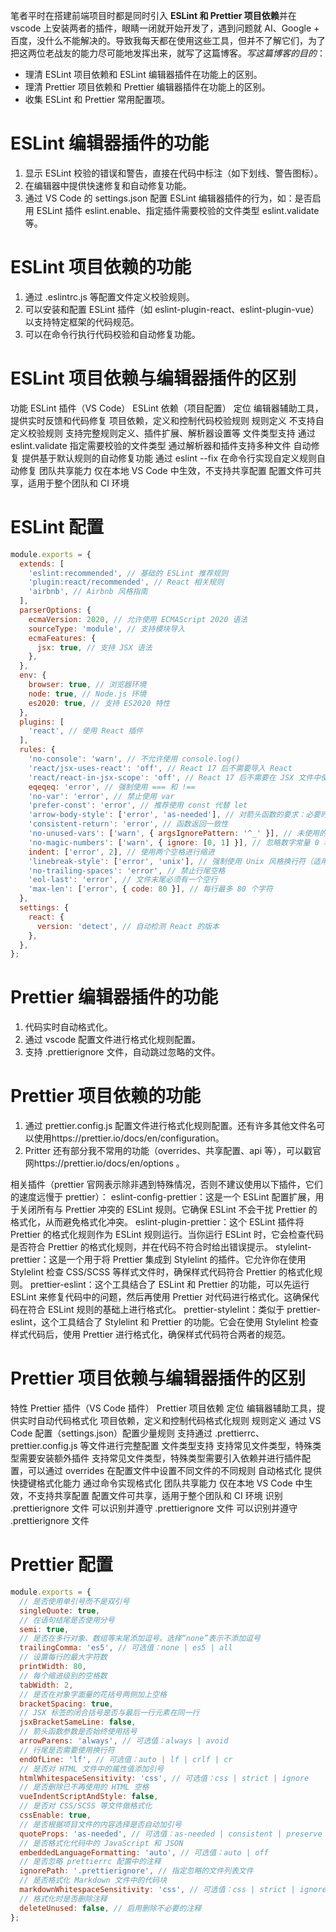 笔者平时在搭建前端项目时都是同时引入 **ESLint 和 Prettier 项目依赖**并在 vscode 上安装两者的插件，眼睛一闭就开始开发了，遇到问题就 AI、Google + 百度，没什么不能解决的。导致我每天都在使用这些工具，但并不了解它们，为了把这两位老战友的能力尽可能地发挥出来，就写了这篇博客。_写这篇博客的目的_：

- 理清 ESLint 项目依赖和 ESLint 编辑器插件在功能上的区别。
- 理清 Prettier 项目依赖和 Prettier 编辑器插件在功能上的区别。
- 收集 ESLint 和 Prettier 常用配置项。

# ESLint 编辑器插件的功能

1. 显示 ESLint 校验的错误和警告，直接在代码中标注（如下划线、警告图标）。
2. 在编辑器中提供快速修复和自动修复功能。
3. 通过 VS Code 的 settings.json 配置 ESLint 编辑器插件的行为，如：是否启用 ESLint 插件 eslint.enable、指定插件需要校验的文件类型 eslint.validate 等。

# ESLint 项目依赖的功能

1. 通过 .eslintrc.js 等配置文件定义校验规则。
2. 可以安装和配置 ESLint 插件（如 eslint-plugin-react、eslint-plugin-vue）以支持特定框架的代码规范。
3. 可以在命令行执行代码校验和自动修复功能。

# ESLint 项目依赖与编辑器插件的区别

功能 ESLint 插件（VS Code） ESLint 依赖（项目配置）
定位 编辑器辅助工具，提供实时反馈和代码修复 项目依赖，定义和控制代码校验规则
规则定义 不支持自定义校验规则 支持完整规则定义、插件扩展、解析器设置等
文件类型支持 通过 eslint.validate 指定需要校验的文件类型 通过解析器和插件支持多种文件
自动修复 提供基于默认规则的自动修复功能 通过 eslint --fix 在命令行实现自定义规则自动修复
团队共享能力 仅在本地 VS Code 中生效，不支持共享配置 配置文件可共享，适用于整个团队和 CI 环境

# ESLint 配置

```javascript
module.exports = {
  extends: [
    'eslint:recommended', // 基础的 ESLint 推荐规则
    'plugin:react/recommended', // React 相关规则
    'airbnb', // Airbnb 风格指南
  ],
  parserOptions: {
    ecmaVersion: 2020, // 允许使用 ECMAScript 2020 语法
    sourceType: 'module', // 支持模块导入
    ecmaFeatures: {
      jsx: true, // 支持 JSX 语法
    },
  },
  env: {
    browser: true, // 浏览器环境
    node: true, // Node.js 环境
    es2020: true, // 支持 ES2020 特性
  },
  plugins: [
    'react', // 使用 React 插件
  ],
  rules: {
    'no-console': 'warn', // 不允许使用 console.log()
    'react/jsx-uses-react': 'off', // React 17 后不需要导入 React
    'react/react-in-jsx-scope': 'off', // React 17 后不需要在 JSX 文件中使用 React
    eqeqeq: 'error', // 强制使用 === 和 !==
    'no-var': 'error', // 禁止使用 var
    'prefer-const': 'error', // 推荐使用 const 代替 let
    'arrow-body-style': ['error', 'as-needed'], // 对箭头函数的要求：必要时使用大括号
    'consistent-return': 'error', // 函数返回一致性
    'no-unused-vars': ['warn', { argsIgnorePattern: '^_' }], // 未使用的变量会发出警告，但忽略以 _ 开头的参数
    'no-magic-numbers': ['warn', { ignore: [0, 1] }], // 忽略数字常量 0 和 1
    indent: ['error', 2], // 使用两个空格进行缩进
    'linebreak-style': ['error', 'unix'], // 强制使用 Unix 风格换行符（适用于 Linux 和 macOS）
    'no-trailing-spaces': 'error', // 禁止行尾空格
    'eol-last': 'error', // 文件末尾必须有一个空行
    'max-len': ['error', { code: 80 }], // 每行最多 80 个字符
  },
  settings: {
    react: {
      version: 'detect', // 自动检测 React 的版本
    },
  },
};
```

# Prettier 编辑器插件的功能

1. 代码实时自动格式化。
2. 通过 vscode 配置文件进行格式化规则配置。
3. 支持 .prettierignore 文件，自动跳过忽略的文件。

# Prettier 项目依赖的功能

1. 通过 prettier.config.js 配置文件进行格式化规则配置。还有许多其他文件名可以使用https://prettier.io/docs/en/configuration。
2. Pritter 还有部分我不常用的功能（overrides、共享配置、api 等），可以戳官网https://prettier.io/docs/en/options 。

相关插件（prettier 官网表示除非遇到特殊情况，否则不建议使用以下插件，它们的速度远慢于 prettier）：
eslint-config-prettier：这是一个 ESLint 配置扩展，用于关闭所有与 Prettier 冲突的 ESLint 规则。它确保 ESLint 不会干扰 Prettier 的格式化，从而避免格式化冲突。
eslint-plugin-prettier：这个 ESLint 插件将 Prettier 的格式化规则作为 ESLint 规则运行。当你运行 ESLint 时，它会检查代码是否符合 Prettier 的格式化规则，并在代码不符合时给出错误提示。
stylelint-prettier：这是一个用于将 Prettier 集成到 Stylelint 的插件。它允许你在使用 Stylelint 检查 CSS/SCSS 等样式文件时，确保样式代码符合 Prettier 的格式化规则。
prettier-eslint：这个工具结合了 ESLint 和 Prettier 的功能，可以先运行 ESLint 来修复代码中的问题，然后再使用 Prettier 对代码进行格式化。这确保代码在符合 ESLint 规则的基础上进行格式化。
prettier-stylelint：类似于 prettier-eslint，这个工具结合了 Stylelint 和 Prettier 的功能。它会在使用 Stylelint 检查样式代码后，使用 Prettier 进行格式化，确保样式代码符合两者的规范。

# Prettier 项目依赖与编辑器插件的区别

特性 Prettier 插件（VS Code 插件） Prettier 项目依赖
定位 编辑器辅助工具，提供实时自动代码格式化 项目依赖，定义和控制代码格式化规则
规则定义 通过 VS Code 配置（settings.json）配置少量规则 支持通过 .prettierrc、prettier.config.js 等文件进行完整配置
文件类型支持 支持常见文件类型，特殊类型需要安装额外插件 支持常见文件类型，特殊类型需要引入依赖并进行插件配置，可以通过 overrides 在配置文件中设置不同文件的不同规则
自动格式化 提供快捷键格式化能力 通过命令实现格式化
团队共享能力 仅在本地 VS Code 中生效，不支持共享配置 配置文件可共享，适用于整个团队和 CI 环境
识别 .prettierignore 文件 可以识别并遵守 .prettierignore 文件 可以识别并遵守 .prettierignore 文件

# Prettier 配置

```javascript
module.exports = {
  // 是否使用单引号而不是双引号
  singleQuote: true,
  // 在语句结尾是否使用分号
  semi: true,
  // 是否在多行对象、数组等末尾添加逗号。选择“none”表示不添加逗号
  trailingComma: 'es5', // 可选值：none | es5 | all
  // 设置每行的最大字符数
  printWidth: 80,
  // 每个缩进级别的空格数
  tabWidth: 2,
  // 是否在对象字面量的花括号两侧加上空格
  bracketSpacing: true,
  // JSX 标签的闭合括号是否与最后一行元素在同一行
  jsxBracketSameLine: false,
  // 箭头函数参数是否始终使用括号
  arrowParens: 'always', // 可选值：always | avoid
  // 行尾是否需要使用换行符
  endOfLine: 'lf', // 可选值：auto | lf | crlf | cr
  // 是否对 HTML 文件中的属性值添加引号
  htmlWhitespaceSensitivity: 'css', // 可选值：css | strict | ignore
  // 是否删除已不再使用的 HTML 空格
  vueIndentScriptAndStyle: false,
  // 是否对 CSS/SCSS 等文件做格式化
  cssEnable: true,
  // 是否根据项目文件的内容选择是否自动加引号
  quoteProps: 'as-needed', // 可选值：as-needed | consistent | preserve
  // 是否格式化代码中的 JavaScript 和 JSON
  embeddedLanguageFormatting: 'auto', // 可选值：auto | off
  // 是否忽略 prettierrc 配置中的注释
  ignorePath: '.prettierignore', // 指定忽略的文件列表文件
  // 是否格式化 Markdown 文件中的代码块
  markdownWhitespaceSensitivity: 'css', // 可选值：css | strict | ignore
  // 格式化时是否删除注释
  deleteUnused: false, // 启用删除不必要的注释
};
```

